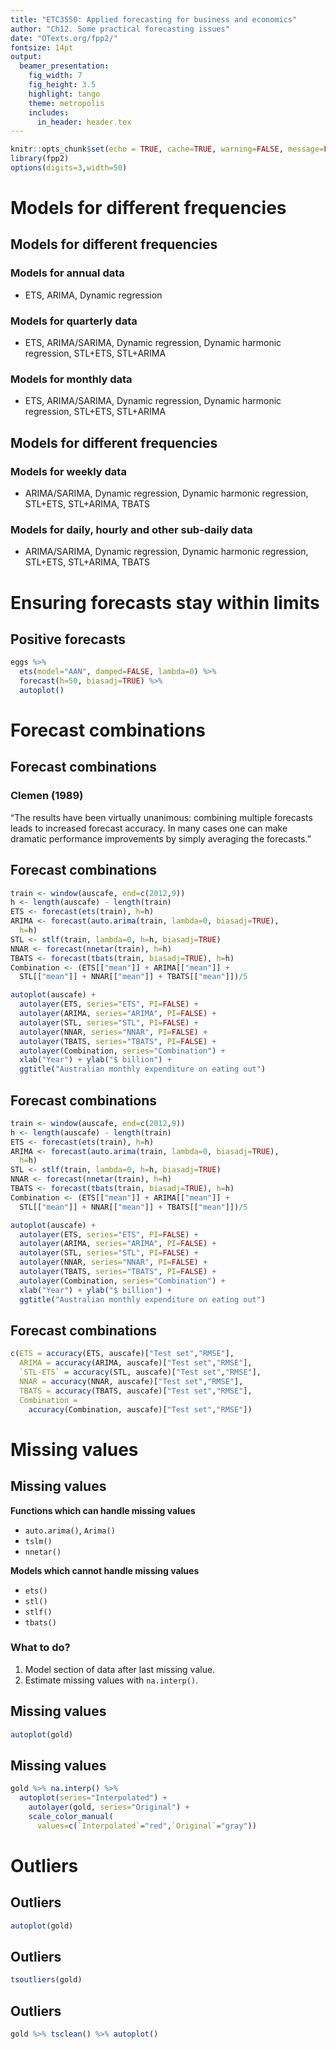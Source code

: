 ```yaml
---
title: "ETC3550: Applied forecasting for business and economics"
author: "Ch12. Some practical forecasting issues"
date: "OTexts.org/fpp2/"
fontsize: 14pt
output:
  beamer_presentation:
    fig_width: 7
    fig_height: 3.5
    highlight: tango
    theme: metropolis
    includes:
      in_header: header.tex
---
```


```r
knitr::opts_chunk$set(echo = TRUE, cache=TRUE, warning=FALSE, message=FALSE)
library(fpp2)
options(digits=3,width=50)
```

# Models for different frequencies

## Models for different frequencies

\vspace*{-0.2cm}

### Models for annual data

 * ETS, ARIMA, Dynamic regression
\pause

### Models for quarterly data

 * ETS, ARIMA/SARIMA, Dynamic regression, Dynamic harmonic regression, STL+ETS, STL+ARIMA
\pause

### Models for monthly data

 * ETS, ARIMA/SARIMA, Dynamic regression, Dynamic harmonic regression, STL+ETS, STL+ARIMA

## Models for different frequencies

### Models for weekly data

 * ARIMA/SARIMA, Dynamic regression, Dynamic harmonic regression, STL+ETS, STL+ARIMA, TBATS
\pause

### Models for daily, hourly and other sub-daily data

 * ARIMA/SARIMA, Dynamic regression, Dynamic harmonic regression, STL+ETS, STL+ARIMA, TBATS


# Ensuring forecasts stay within limits

## Positive forecasts
\fontsize{12}{12}\sf

```r
eggs %>%
  ets(model="AAN", damped=FALSE, lambda=0) %>%
  forecast(h=50, biasadj=TRUE) %>%
  autoplot()
```


# Forecast combinations

## Forecast combinations

### Clemen (1989)
"The results have been virtually unanimous: combining multiple forecasts leads to increased forecast accuracy. \dots In many cases one can make dramatic performance improvements by simply averaging the forecasts."

## Forecast combinations
\fontsize{10}{10}\sf\vspace*{-0.2cm}
```r
train <- window(auscafe, end=c(2012,9))
h <- length(auscafe) - length(train)
ETS <- forecast(ets(train), h=h)
ARIMA <- forecast(auto.arima(train, lambda=0, biasadj=TRUE),
  h=h)
STL <- stlf(train, lambda=0, h=h, biasadj=TRUE)
NNAR <- forecast(nnetar(train), h=h)
TBATS <- forecast(tbats(train, biasadj=TRUE), h=h)
Combination <- (ETS[["mean"]] + ARIMA[["mean"]] +
  STL[["mean"]] + NNAR[["mean"]] + TBATS[["mean"]])/5

autoplot(auscafe) +
  autolayer(ETS, series="ETS", PI=FALSE) +
  autolayer(ARIMA, series="ARIMA", PI=FALSE) +
  autolayer(STL, series="STL", PI=FALSE) +
  autolayer(NNAR, series="NNAR", PI=FALSE) +
  autolayer(TBATS, series="TBATS", PI=FALSE) +
  autolayer(Combination, series="Combination") +
  xlab("Year") + ylab("$ billion") +
  ggtitle("Australian monthly expenditure on eating out")
```

## Forecast combinations
\fontsize{10}{10}\sf\vspace*{-0.2cm}
```r
train <- window(auscafe, end=c(2012,9))
h <- length(auscafe) - length(train)
ETS <- forecast(ets(train), h=h)
ARIMA <- forecast(auto.arima(train, lambda=0, biasadj=TRUE),
  h=h)
STL <- stlf(train, lambda=0, h=h, biasadj=TRUE)
NNAR <- forecast(nnetar(train), h=h)
TBATS <- forecast(tbats(train, biasadj=TRUE), h=h)
Combination <- (ETS[["mean"]] + ARIMA[["mean"]] +
  STL[["mean"]] + NNAR[["mean"]] + TBATS[["mean"]])/5
```

```r
autoplot(auscafe) +
  autolayer(ETS, series="ETS", PI=FALSE) +
  autolayer(ARIMA, series="ARIMA", PI=FALSE) +
  autolayer(STL, series="STL", PI=FALSE) +
  autolayer(NNAR, series="NNAR", PI=FALSE) +
  autolayer(TBATS, series="TBATS", PI=FALSE) +
  autolayer(Combination, series="Combination") +
  xlab("Year") + ylab("$ billion") +
  ggtitle("Australian monthly expenditure on eating out")
```

## Forecast combinations
\fontsize{11}{15}\sf
```r
c(ETS = accuracy(ETS, auscafe)["Test set","RMSE"],
  ARIMA = accuracy(ARIMA, auscafe)["Test set","RMSE"],
  `STL-ETS` = accuracy(STL, auscafe)["Test set","RMSE"],
  NNAR = accuracy(NNAR, auscafe)["Test set","RMSE"],
  TBATS = accuracy(TBATS, auscafe)["Test set","RMSE"],
  Combination =
    accuracy(Combination, auscafe)["Test set","RMSE"])
```

# Missing values

## Missing values
\fontsize{14}{15}\sf

**Functions which can handle missing values**

 * `auto.arima()`, `Arima()`
 * `tslm()`
 * `nnetar()`

**Models which cannot handle missing values**

 * `ets()`
 * `stl()`
 * `stlf()`
 * `tbats()`

\pause

### What to do?
 1. Model section of data after last missing value.
 2. Estimate missing values with `na.interp()`.

## Missing values
\fontsize{12}{12}\sf
```r
autoplot(gold)
```

## Missing values
\fontsize{12}{12}\sf
```r
gold %>% na.interp() %>%
  autoplot(series="Interpolated") +
    autolayer(gold, series="Original") +
    scale_color_manual(
      values=c(`Interpolated`="red",`Original`="gray"))
```

# Outliers

## Outliers

```r
autoplot(gold)
```

## Outliers

```r
tsoutliers(gold)
```

## Outliers

```r
gold %>% tsclean() %>% autoplot()
```